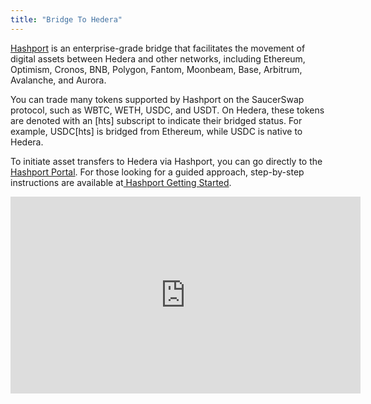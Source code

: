 ```yaml
---
title: "Bridge To Hedera"
---
```




[Hashport](https://www.hashport.network/) is an enterprise-grade bridge that facilitates the movement of digital assets between Hedera and other networks, including Ethereum, Optimism, Cronos, BNB, Polygon, Fantom, Moonbeam, Base, Arbitrum, Avalanche, and Aurora.

You can trade many tokens supported by Hashport on the SaucerSwap protocol, such as WBTC, WETH, USDC, and USDT. On Hedera, these tokens are denoted with an \[hts] subscript to indicate their bridged status. For example, USDC\[hts] is bridged from Ethereum, while USDC is native to Hedera.

To initiate asset transfers to Hedera via Hashport, you can go directly to the [Hashport Portal](https://app.hashport.network/). For those looking for a guided approach, step-by-step instructions are available at[ Hashport Getting Started](https://www.hashport.network/getting-started/).

<iframe width="560" height="315" src="https://www.youtube.com/embed/4R7HnPNhK2I" title="YouTube video player" frameBorder="0" allow="accelerometer; autoPlay; clipboard-write; encrypted-media; gyroscope; picture-in-picture" allowFullScreen />


